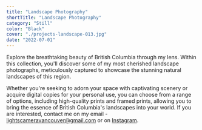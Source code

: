 ```yaml
---
title: "Landscape Photography"
shortTitle: "Landscape Photography"
category: "Still"
color: "Black"
cover: "./projects-landscape-013.jpg"
date: "2022-07-01"
---
```


Explore the breathtaking beauty of British Columbia through my lens. Within this collection, you'll discover some of my most cherished landscape photographs, meticulously captured to showcase the stunning natural landscapes of this region. 


Whether you're seeking to adorn your space with captivating scenery or acquire digital copies for your personal use, you can choose from a range of options, including high-quality prints and framed prints, allowing you to bring the essence of British Columbia's landscapes into your world.
If you are interested, contact me on my email - lightscameravancouver@gmail.com or on [Instagram](https://www.instagram.com/lightscameravancouver/ "Instagram").
